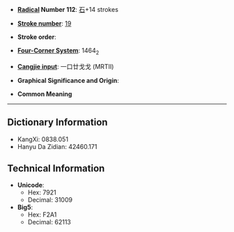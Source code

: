 * '''[[Wiktionary:Chinese radical index| Radical]] Number 112''': [[Wiktionary:Chinese radical index 石|石]]+14 strokes

* '''[[Wiktionary:Chinese total strokes index|Stroke number]]''': [[Wiktionary:Chinese total strokes index 19|19]]

* '''Stroke order''': 

* '''[[Wiktionary:Chinese four corner index|Four-Corner System]]''': 1464<sub>2</sub>

* '''[[Wiktionary:Chinese Cangjie index|Cangjie input]]''': 一口廿戈戈 (MRTII)

* '''Graphical Significance and Origin''': 

* '''Common Meaning'''

----

== Dictionary Information ==

* KangXi: 0838.051
* Hanyu Da Zidian: 42460.171

== Technical Information ==

* '''Unicode''':
** Hex: 7921
** Decimal: 31009
* '''Big5''':
** Hex: F2A1
** Decimal: 62113